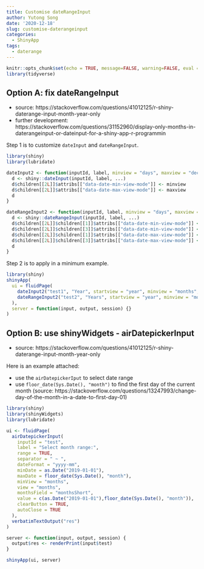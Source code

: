 ```yaml
---
title: Customise dateRangeInput
author: Yutong Song
date: '2020-12-18'
slug: customise-daterangeinput
categories:
  - ShinyApp
tags:
  - daterange
---
```



```r
knitr::opts_chunk$set(echo = TRUE, message=FALSE, warning=FALSE, eval = FALSE)
library(tidyverse)
```


## Option A: fix dateRangeInput

- source: https://stackoverflow.com/questions/41012125/r-shiny-daterange-input-month-year-only
- further development: https://stackoverflow.com/questions/31152960/display-only-months-in-daterangeinput-or-dateinput-for-a-shiny-app-r-programmin


Step 1 is to customize `dateInput` and `dateRangeInput`.

```r
library(shiny)
library(lubridate)

dateInput2 <- function(inputId, label, minview = "days", maxview = "decades", ...) {
  d <- shiny::dateInput(inputId, label, ...)
  d$children[[2L]]$attribs[["data-date-min-view-mode"]] <- minview
  d$children[[2L]]$attribs[["data-date-max-view-mode"]] <- maxview
  d
}

dateRangeInput2 <- function(inputId, label, minview = "days", maxview = "decades", ...) {
  d <- shiny::dateRangeInput(inputId, label, ...)
  d$children[[2L]]$children[[1]]$attribs[["data-date-min-view-mode"]] <- minview
  d$children[[2L]]$children[[3]]$attribs[["data-date-min-view-mode"]] <- minview
  d$children[[2L]]$children[[1]]$attribs[["data-date-max-view-mode"]] <- maxview
  d$children[[2L]]$children[[3]]$attribs[["data-date-max-view-mode"]] <- maxview
  d
}

```


Step 2 is to apply in a minimum example.

```r
library(shiny)
shinyApp(
  ui = fluidPage(
    dateInput2("test1", "Year", startview = "year", minview = "months", maxview = "decades"),
    dateRangeInput2("test2", "Years", startview = "year", minview = "months", maxview = "decades")
  ),
  server = function(input, output, session) {}
)
```



## Option B: use shinyWidgets - airDatepickerInput

- source: https://stackoverflow.com/questions/41012125/r-shiny-daterange-input-month-year-only

Here is an example attached:

- use the `airDatepickerIput` to select date range
- use `floor_date(Sys.Date(), "month")` to find the first day of the current month (source: https://stackoverflow.com/questions/13247993/change-day-of-the-month-in-a-date-to-first-day-01)


```r
library(shiny)
library(shinyWidgets)
library(lubridate)

ui <- fluidPage(
  airDatepickerInput(
    inputId = "test",
    label = "Select month range:",
    range = TRUE, 
    separator = " ~ ",
    dateFormat = "yyyy-mm",
    minDate = as.Date("2019-01-01"),
    maxDate = floor_date(Sys.Date(), "month"),
    minView = "months",
    view = "months",
    monthsField = "monthsShort",
    value = c(as.Date("2019-01-01"),floor_date(Sys.Date(), "month")),
    clearButton = TRUE,
    autoClose = TRUE
  ),
  verbatimTextOutput("res")
)

server <- function(input, output, session) {
  output$res <- renderPrint(input$test)
}

shinyApp(ui, server)

```



